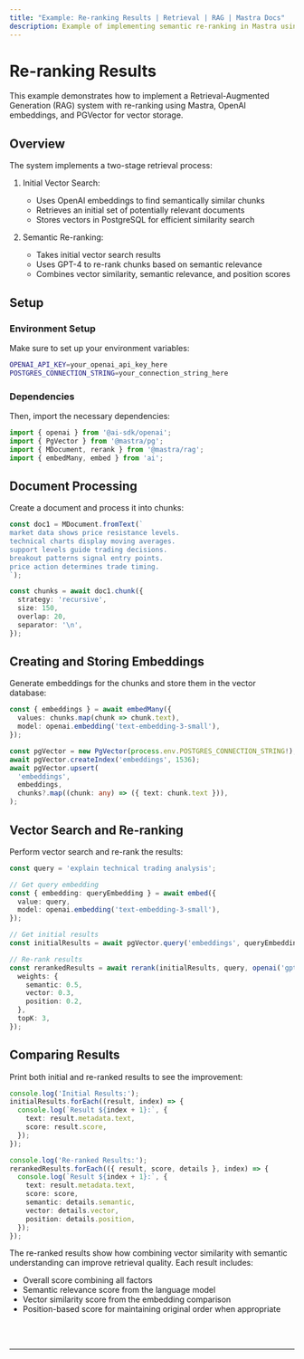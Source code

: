 ```yaml
---
title: "Example: Re-ranking Results | Retrieval | RAG | Mastra Docs"
description: Example of implementing semantic re-ranking in Mastra using OpenAI embeddings and PGVector for vector storage.
---
```



# Re-ranking Results

This example demonstrates how to implement a Retrieval-Augmented Generation (RAG) system with re-ranking using Mastra, OpenAI embeddings, and PGVector for vector storage.

## Overview

The system implements a two-stage retrieval process:

1. Initial Vector Search:
   - Uses OpenAI embeddings to find semantically similar chunks
   - Retrieves an initial set of potentially relevant documents
   - Stores vectors in PostgreSQL for efficient similarity search

2. Semantic Re-ranking:
   - Takes initial vector search results
   - Uses GPT-4 to re-rank chunks based on semantic relevance
   - Combines vector similarity, semantic relevance, and position scores

## Setup

### Environment Setup

Make sure to set up your environment variables:

```bash filename=".env"
OPENAI_API_KEY=your_openai_api_key_here
POSTGRES_CONNECTION_STRING=your_connection_string_here
```

### Dependencies

Then, import the necessary dependencies:

```typescript copy showLineNumbers filename="src/index.ts"
import { openai } from '@ai-sdk/openai';
import { PgVector } from '@mastra/pg';
import { MDocument, rerank } from '@mastra/rag';
import { embedMany, embed } from 'ai';
```

## Document Processing

Create a document and process it into chunks:

```typescript copy showLineNumbers{7} filename="src/index.ts"
const doc1 = MDocument.fromText(`
market data shows price resistance levels.
technical charts display moving averages.
support levels guide trading decisions.
breakout patterns signal entry points.
price action determines trade timing.
`);

const chunks = await doc1.chunk({
  strategy: 'recursive',
  size: 150,
  overlap: 20,
  separator: '\n',
});
```

## Creating and Storing Embeddings

Generate embeddings for the chunks and store them in the vector database:

```typescript copy showLineNumbers{36} filename="src/index.ts"
const { embeddings } = await embedMany({
  values: chunks.map(chunk => chunk.text),
  model: openai.embedding('text-embedding-3-small'),
});

const pgVector = new PgVector(process.env.POSTGRES_CONNECTION_STRING!);
await pgVector.createIndex('embeddings', 1536);
await pgVector.upsert(
  'embeddings',
  embeddings,
  chunks?.map((chunk: any) => ({ text: chunk.text })),
);
```

## Vector Search and Re-ranking

Perform vector search and re-rank the results:

```typescript copy showLineNumbers{51} filename="src/index.ts"
const query = 'explain technical trading analysis';

// Get query embedding
const { embedding: queryEmbedding } = await embed({
  value: query,
  model: openai.embedding('text-embedding-3-small'),
});

// Get initial results
const initialResults = await pgVector.query('embeddings', queryEmbedding, 3);

// Re-rank results
const rerankedResults = await rerank(initialResults, query, openai('gpt-4o-mini'), {
  weights: {
    semantic: 0.5,
    vector: 0.3,
    position: 0.2,
  },
  topK: 3,
});
```

## Comparing Results

Print both initial and re-ranked results to see the improvement:

```typescript copy showLineNumbers{72} filename="src/index.ts"
console.log('Initial Results:');
initialResults.forEach((result, index) => {
  console.log(`Result ${index + 1}:`, {
    text: result.metadata.text,
    score: result.score,
  });
});

console.log('Re-ranked Results:');
rerankedResults.forEach(({ result, score, details }, index) => {
  console.log(`Result ${index + 1}:`, {
    text: result.metadata.text,
    score: score,
    semantic: details.semantic,
    vector: details.vector,
    position: details.position,
  });
});
```

The re-ranked results show how combining vector similarity with semantic understanding can improve retrieval quality. Each result includes:
- Overall score combining all factors
- Semantic relevance score from the language model
- Vector similarity score from the embedding comparison
- Position-based score for maintaining original order when appropriate

<br />
<br />
<hr className="dark:border-[#404040] border-gray-300" />
<br />
<br />
<GithubLink
  link={
    "https://github.com/mastra-ai/mastra/blob/main/examples/basics/rag/rerank"
  }
/> 